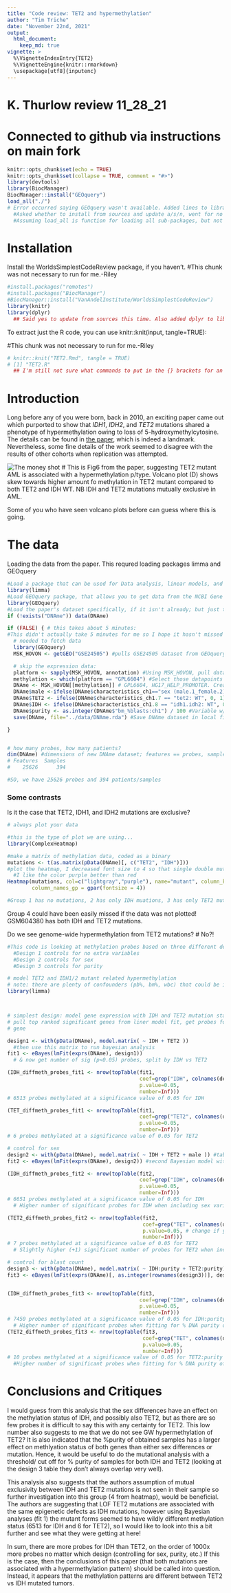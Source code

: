 ```yaml
---
title: "Code review: TET2 and hypermethylation"
author: "Tim Triche"
date: "November 22nd, 2021"
output: 
  html_document:
    keep_md: true
vignette: >
  %\VignetteIndexEntry{TET2}
  %\VignetteEngine{knitr::rmarkdown}
  \usepackage[utf8]{inputenc}
---
```

# K. Thurlow review 11_28_21
# Connected to github via instructions on main fork


```r
knitr::opts_chunk$set(echo = TRUE)
knitr::opts_chunk$set(collapse = TRUE, comment = "#>")
library(devtools)
library(BiocManager)
BiocManager::install("GEOquery")
load_all("./")
# Error occurred saying GEOquery wasn't available. Added lines to library BiocManager and install GEOquery as part of BiocManager package.
  #Asked whether to install from sources and update a/s/n, went for no to both. 
  #Assuming load_all is function for loading all sub-packages, but not sure how you tell it which package it refers to.
```

# Installation

Install the WorldsSimplestCodeReview package, if you haven't. 
#This chunk was not necessary to run for me.-Riley

```r
#install.packages("remotes")
#install.packages("BiocManager")
#BiocManager::install("VanAndelInstitute/WorldsSimplestCodeReview")
library(knitr)
library(dplyr)
  ## Said yes to update from sources this time. Also added dplyr to library. I generally have difficulty with setup every time so not sure if I'm missing an obvious step! Everything seems to be loaded OK now though, so on we go! 
```

To extract just the R code, you can use knitr::knit(input, tangle=TRUE):

#This chunk was not necessary to run for me.-Riley
```r

# knitr::knit("TET2.Rmd", tangle = TRUE) 
# [1] "TET2.R"
  ## I'm still not sure what commands to put in the {} brackets for an r markdown so not 100% sure what these lines mean
```

# Introduction

Long before any of you were born, back in 2010, an exciting paper came out 
which purported to show that _IDH1_, _IDH2_, and _TET2_ mutations shared a 
phenotype of hypermethylation owing to loss of 5-hydroxymethylcytosine. The 
details can be found in [the paper](https://doi.org/10.1016/j.ccr.2010.11.015), 
which is indeed a landmark. Nevertheless, some fine details of the work seemed
to disagree with the results of other cohorts when replication was attempted.

![The money shot](figure/TET2.png) 
# This is Fig6 from the paper, suggesting TET2 mutant AML is associated with a hypermethylation p/type. Volcano plot (D) shows skew towards higher amount fo methylation in TET2 mutant compared to both TET2 and IDH WT. NB IDH and TET2 mutations mutually exclusive in AML.

Some of you who have seen volcano plots before can guess where this is going.

# The data
Loading the data from the paper. This requred loading packages limma and GEOquery
```r
#Load a package that can be used for Data analysis, linear models, and differential expression for microarray data. This is part of the BioConductor package.
library(limma)
#Load GEOquery package, that allows you to get data from the NCBI Gene Expression Omnibus
library(GEOquery)
#Load the paper's dataset specifically, if it isn't already; but just the parts you want
if (!exists("DNAme")) data(DNAme)

if (FALSE) { # this takes about 5 minutes:
#This didn't actually take 5 minutes for me so I hope it hasn't missed anything! Updated none
  # needed to fetch data
  library(GEOquery) 
  MSK_HOVON <- getGEO("GSE24505") #pulls GSE24505 dataset from GEOquery and labels it MSK_HOVON

  # skip the expression data:
  platform <- sapply(MSK_HOVON, annotation) #Using MSK_HOVON, pull datapoints with annotation into "platform"
  methylation <- which(platform == "GPL6604") #Select those datapoints within "platform" for which values are "GPL6604"- methylation data
  DNAme <- MSK_HOVON[[methylation]] # GPL6604, HG17_HELP_PROMOTER. Create new dataset "DNAme" with just methylation data
  DNAme$male <-ifelse(DNAme$characteristics_ch1=="sex (male.1_female.2): 1",1,0) #Variable w/in DNAme for sex
  DNAme$TET2 <- ifelse(DNAme$characteristics_ch1.7 == "tet2: WT", 0, 1) #Variable w/in DNAme for TET2 mutation/ WT
  DNAme$IDH <- ifelse(DNAme$characteristics_ch1.8 == "idh1.idh2: WT", 0, 1) #Variable w/in DNAme for IDH mutation/WT
  DNAme$purity <- as.integer(DNAme$"bm_%blasts:ch1") / 100 #Variable w/in DNAme for % purity 
  save(DNAme, file="../data/DNAme.rda") #Save DNAme dataset in local files

}


# how many probes, how many patients?
dim(DNAme) #dimensions of new DNAme dataset; features == probes, samples == patients
# Features  Samples
#    25626      394

#SO, we have 25626 probes and 394 patients/samples
```

### Some contrasts

Is it the case that TET2, IDH1, and IDH2 mutations are exclusive?

```r
# always plot your data

#this is the type of plot we are using...
library(ComplexHeatmap)

#make a matrix of methylation data, coded as a binary
mutations <- t(as.matrix(pData(DNAme)[, c("TET2", "IDH")]))
#plot the heatmap, I decreased font size to 4 so that single double mutant name was visible
  #I like the color purple better than red
Heatmap(mutations, col=c("lightgray","purple"), name="mutant", column_km=4,row_km = 1,
        column_names_gp = gpar(fontsize = 4))

#Group 1 has no mutations, 2 has only IDH muations, 3 has only TET2 mutations, 4 has both TET2 and IDH mutations

```
Group 4 could have been easily missed if the data was not plotted!
GSM604380 has both IDH and TET2 mutations.

Do we see genome-wide hypermethylation from TET2 mutations? 
  # No?!

```r
#This code is looking at methylation probes based on three different designs
  #Design 1 controls for no extra variables
  #Design 2 controls for sex
  #Design 3 controls for purity

# model TET2 and IDH1/2 mutant related hypermethylation
# note: there are plenty of confounders (pb%, bm%, wbc) that could be included
library(limma) 



# simplest design: model gene expression with IDH and TET2 mutation status and 
# pull top ranked significant genes from liner model fit, get probes for each
# gene

design1 <- with(pData(DNAme), model.matrix( ~ IDH + TET2 ))
  #then use this matrix to run bayesian analysis
fit1 <- eBayes(lmFit(exprs(DNAme), design1))
  # & now get number of sig (p<0.05) probes, split by IDH vs TET2

(IDH_diffmeth_probes_fit1 <- nrow(topTable(fit1, 
                                           coef=grep("IDH", colnames(design1)), 
                                           p.value=0.05, 
                                           number=Inf)))
# 6513 probes methylated at a significance value of 0.05 for IDH

(TET_diffmeth_probes_fit1 <- nrow(topTable(fit1, 
                                           coef=grep("TET2", colnames(design1)),
                                           p.value=0.05, 
                                           number=Inf)))
# 6 probes methylated at a significance value of 0.05 for TET2

# control for sex
design2 <- with(pData(DNAme), model.matrix( ~ IDH + TET2 + male )) #table with binary coding as design 1, but with addition of sex variable where 1==male, 0==female
fit2 <- eBayes(lmFit(exprs(DNAme), design2)) #second Bayesian model with design 2 ie including sex confounder

(IDH_diffmeth_probes_fit2 <- nrow(topTable(fit2, 
                                           coef=grep("IDH", colnames(design2)), 
                                           p.value=0.05, 
                                           number=Inf)))
# 6651 probes methylated at a significance value of 0.05 for IDH 
  # Higher number of significant probes for IDH when including sex variable

(TET2_diffmeth_probes_fit2 <- nrow(topTable(fit2, 
                                            coef=grep("TET", colnames(design2)),
                                            p.value=0.05, # change if you like 
                                            number=Inf)))
# 7 probes methylated at a significance value of 0.05 for TET2
  # Slightly higher (+1) significant number of probes for TET2 when including sex variable

# control for blast count
design3 <- with(pData(DNAme), model.matrix( ~ IDH:purity + TET2:purity)) #Table looking at %purity of sample for both IDH and TET2 on continuous scale from 0-1
fit3 <- eBayes(lmFit(exprs(DNAme)[, as.integer(rownames(design3))], design3)) # Bayesian analysis for purity 


(IDH_diffmeth_probes_fit3 <- nrow(topTable(fit3, 
                                           coef=grep("IDH", colnames(design3)), 
                                           p.value=0.05, 
                                           number=Inf)))
# 7450 probes methylated at a significance value of 0.05 for IDH:purity
  # Higher number of significant probes when fitting for % DNA purity of sample for IDH
(TET2_diffmeth_probes_fit3 <- nrow(topTable(fit3, 
                                            coef=grep("TET", colnames(design3)),
                                            p.value=0.05, 
                                            number=Inf)))
# 10 probes methylated at a significance value of 0.05 for TET2:purity
  #Higher number of significant probes when fitting for % DNA purity of sample for TET2
```
# Conclusions and Critiques #
I would guess from this analysis that the sex differences have an effect on the methylation status of IDH, and possibly also TET2, but as there are so few probes it is difficult to say this with any certainty for TET2. This low number also suggests to me that we do not see GW hypermethylation of TET2? 
  It is also indicated that the %purity of obtained samples has a larger effect on methlyation status of both genes than either sex differences or mutation. Hence, it would be useful to do the mutational analysis with a threshold/ cut off for % purity of samples for both IDH and TET2 (looking at the design 3 table they don't always overlap very well). 


This analysis also suggests that the authors assumption of mutual exclusivity between IDH and TET2 mutations is not seen in their sample so further investigation into this group (4 from heatmap), would be beneficial.
  The authors are suggesting that LOF TET2 mutations are associated with the same epigenetic defects as IDH mutations, however using Bayesian analyses (fit 1) the mutant forms seemed to have wildly different methylation status (6513 for IDH and 6 for TET2), so I would like to look into this a bit further and see what they were getting at here! 


In sum, there are more probes for IDH than TET2, on the order of 1000x more probes no matter which design (controlling for sex, purity, etc.)
If this is the case, then the conclusions of this paper (that both mutations are associated with a hypermethylation pattern) should be called into question.
Instead, it appears that the methylation patterns are different between TET2 vs IDH mutated tumors.

